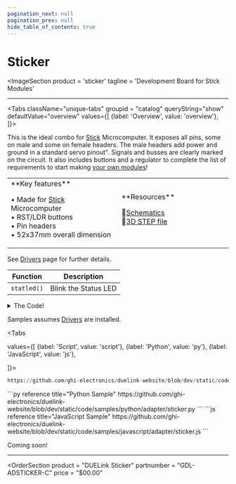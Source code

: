 ```yaml
---
pagination_next: null
pagination_prev: null
hide_table_of_contents: true
---
```



# Sticker

<ImageSection
    product = 'sticker'
    tagline = 'Development Board for Stick Modules'
></ImageSection>

---

<Tabs className="unique-tabs" groupid = "catalog" queryString="show" defaultValue="overview"
  values={[
    {label: 'Overview', value: 'overview'},
  ]}>

<TabItem value="overview">

This is the ideal combo for [Stick](../microcomputer/stick) Microcomputer. It exposes all pins, some on male and some on female headers. The male headers add power and ground in a standard servo pinout". Signals and busses are clearly marked on the circuit. It also includes buttons and a regulator to complete the list of requirements to start making [your own modules](../third-party)!

<table><td width='50%'>
**Key features**

• Made for [Stick](catalog/microcomputer/stick.mdx) Microcomputer<br/>
• RST/LDR buttons<br/>
• Pin headers<br/>
• 52x37mm overall dimension<br/>

</td><td width='50%'>
**Resources**

📄[Schematics](pathname:///sch/gdl-adsticker-c.pdf)<br/>
🔩[3D STEP file](pathname:///3d/gdl-adsticker-c.step)<br/>

</td></table>
</TabItem>

<TabItem value="drivers">

See [Drivers](../../engine/drivers) page for further details.

| Function | Description          |
| -------- | -------------------- |
| `statled()`  | Blink the Status LED |

<details>
  <summary>The Code!</summary>



```py reference title="Sticker Driver"
https://github.com/ghi-electronics/duelink-website/blob/dev/static/code/drivers/adapter/sticker.txt
```

</details>
</TabItem>

<TabItem value="samples">

Samples assumes [Drivers](../../engine/drivers) are installed.

<Tabs

  values={[
    {label: 'Script', value: 'script'},
    {label: 'Python', value: 'py'},
    {label: 'JavaScript', value: 'js'},

]}>

<TabItem value="script">

```py reference title="Script Sample"
https://github.com/ghi-electronics/duelink-website/blob/dev/static/code/samples/script/adapter/sticker.txt
```
</TabItem>

<TabItem value="py">
```py reference title="Python Sample"
https://github.com/ghi-electronics/duelink-website/blob/dev/static/code/samples/python/adapter/sticker.py
```
</TabItem>

<TabItem value="js">
```js reference title="JavaScript Sample"
https://github.com/ghi-electronics/duelink-website/blob/dev/static/code/samples/javascript/adapter/sticker.js
```

</TabItem>

</Tabs>

</TabItem>

<TabItem value="projects">Coming soon!</TabItem>

</Tabs>

---

<OrderSection
    product = "DUELink Sticker"
    partnumber = "GDL-ADSTICKER-C"
    price = "$00.00"
></OrderSection>
